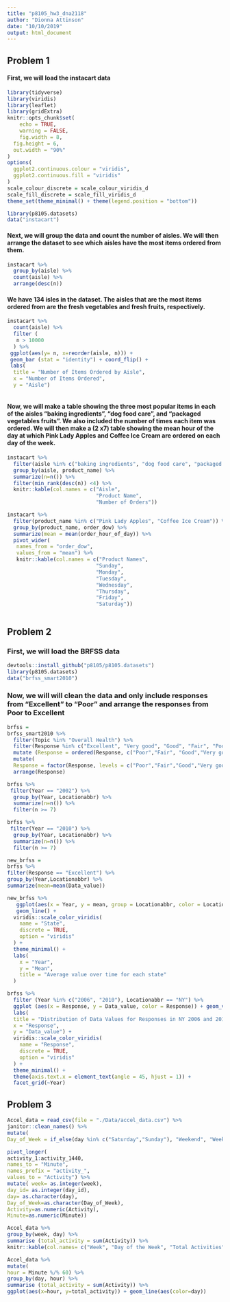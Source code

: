 ```yaml
---
title: "p8105_hw3_dna2118"
author: "Dionna Attinson"
date: "10/10/2019"
output: html_document
---
```

## Problem 1

#### First, we will load the instacart data

```r
library(tidyverse)
library(viridis)
library(leaflet)
library(gridExtra)
knitr::opts_chunk$set(
	echo = TRUE,
	warning = FALSE,
	fig.width = 8, 
  fig.height = 6,
  out.width = "90%"
)
options(
  ggplot2.continuous.colour = "viridis",
  ggplot2.continuous.fill = "viridis"
)
scale_colour_discrete = scale_colour_viridis_d
scale_fill_discrete = scale_fill_viridis_d
theme_set(theme_minimal() + theme(legend.position = "bottom"))
```

```r
library(p8105.datasets)
data("instacart")
```
#### Next, we will group the data and count the number of aisles. We will then arrange the dataset to see which aisles have the most items ordered from them.
```r
instacart %>% 
  group_by(aisle) %>% 
  count(aisle) %>% 
  arrange(desc(n))
```
#### We have 134 isles in the dataset. The aisles that are the most items ordered from are the fresh vegetables and fresh fruits, respectively.

```r
instacart %>% 
  count(aisle) %>%
  filter (
   n > 10000
  ) %>%
 ggplot(aes(y= n, x=reorder(aisle, n))) +
 geom_bar (stat = "identity") + coord_flip() +
 labs(
  title = "Number of Items Ordered by Aisle",
  x = "Number of Items Ordered",
  y = "Aisle") 
```
```r
```
#### Now, we will make a table showing the three most popular items in each of the aisles “baking ingredients”, “dog food care”, and “packaged vegetables fruits”. We also included the number of times each item was ordered. We will then make a (2 x7) table showing the mean hour of the day at which Pink Lady Apples and Coffee Ice Cream are ordered on each day of the week.
```r
instacart %>% 
  filter(aisle %in% c("baking ingredients", "dog food care", "packaged vegetables fruits")) %>%
  group_by(aisle, product_name) %>% 
  summarize(n=n()) %>%
  filter(min_rank(desc(n)) <4) %>% 
  knitr::kable(col.names = c("Aisle",
                             "Product Name", 
                             "Number of Orders"))
```

```r
instacart %>% 
  filter(product_name %in% c("Pink Lady Apples", "Coffee Ice Cream")) %>%
  group_by(product_name, order_dow) %>% 
  summarize(mean = mean(order_hour_of_day)) %>% 
  pivot_wider(
   names_from = "order_dow", 
   values_from = "mean") %>% 
   knitr::kable(col.names = c("Product Names",
                             "Sunday",
                             "Monday",
                             "Tuesday", 
                             "Wednesday",
                             "Thursday",
                             "Friday",
                             "Saturday"))
```
```r
```

## Problem 2 
### First, we will load the BRFSS data
```r
devtools::install_github("p8105/p8105.datasets")
library(p8105.datasets)
data("brfss_smart2010")
```
### Now, we will will clean the data and only include responses from "Excellent" to "Poor" and arrange the responses from Poor to Excellent
```r
brfss = 
brfss_smart2010 %>%
  filter(Topic %in% "Overall Health") %>% 
  filter(Response %in% c("Excellent", "Very good", "Good", "Fair", "Poor")) %>% 
  mutate (Response = ordered(Response, c("Poor","Fair", "Good","Very good","Excellent"))) %>% 
  mutate(
  Response = factor(Response, levels = c("Poor","Fair","Good","Very good","Excellent"))) %>% 
  arrange(Response)
```

```r
brfss %>% 
 filter(Year == "2002") %>% 
  group_by(Year, Locationabbr) %>% 
  summarize(n=n()) %>% 
  filter(n >= 7)
```

```r
brfss %>% 
 filter(Year == "2010") %>% 
  group_by(Year, Locationabbr) %>% 
  summarize(n=n()) %>% 
  filter(n >= 7)
```

```r
new_brfss =
brfss %>% 
filter(Response == "Excellent") %>% 
group_by(Year,Locationabbr) %>% 
summarize(mean=mean(Data_value))
```

```r
new_brfss %>% 
   ggplot(aes(x = Year, y = mean, group = Locationabbr, color = Locationabbr)) + 
   geom_line() +  
  viridis::scale_color_viridis(
    name = "State", 
    discrete = TRUE, 
    option = "viridis"
  ) + 
  theme_minimal() +
  labs(
    x = "Year",
    y = "Mean", 
    title = "Average value over time for each state"
  )
```

```r
brfss %>% 
  filter (Year %in% c("2006", "2010"), Locationabbr == "NY") %>% 
  ggplot (aes(x = Response, y = Data_value, color = Response)) + geom_violin(alpha = .05) +     stat_summary(fun.y= median, geom = "point") +
  labs(
  title = "Distribution of Data Values for Responses in NY 2006 and 2010",
  x = "Response",
  y = "Data_value") +
  viridis::scale_color_viridis(
    name = "Response", 
    discrete = TRUE, 
    option = "viridis"
  ) + 
  theme_minimal() + 
  theme(axis.text.x = element_text(angle = 45, hjust = 1)) +
  facet_grid(~Year)
```

## Problem 3 
```r
Accel_data = read_csv(file = "./Data/accel_data.csv") %>% 
janitor::clean_names() %>% 
mutate(
Day_of_Week = if_else(day %in% c("Saturday","Sunday"), "Weekend", "Weekday")) %>% 

pivot_longer(
activity_1:activity_1440,
names_to = "Minute",
names_prefix = "activity_",
values_to = "Activity") %>%
mutate( week= as.integer(week),
day_id= as.integer(day_id),
day= as.character(day),
Day_of_Week=as.character(Day_of_Week),
Activity=as.numeric(Activity),
Minute=as.numeric(Minute))
```

```r
Accel_data %>% 
group_by(week, day) %>% 
summarise (total_activity = sum(Activity)) %>%
knitr::kable(col.names= c("Week", "Day of the Week", "Total Activities"))
```

```r
Accel_data %>%
mutate(
hour = Minute %/% 60) %>% 
group_by(day, hour) %>% 
summarise (total_activity = sum(Activity)) %>% 
ggplot(aes(x=hour, y=total_activity)) + geom_line(aes(color=day))
```
